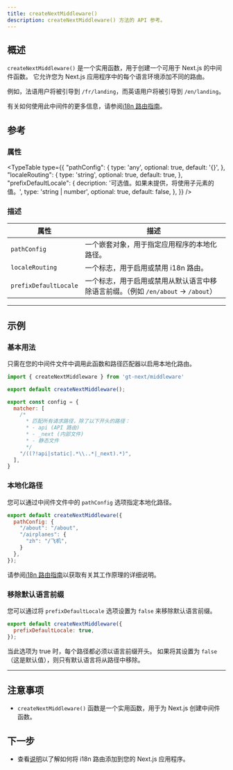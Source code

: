 ```yaml
---
title: createNextMiddleware()
description: createNextMiddleware() 方法的 API 参考。
---
```


## 概述
`createNextMiddleware()` 是一个实用函数，用于创建一个可用于 Next.js 的中间件函数。
它允许您为 Next.js 应用程序中的每个语言环境添加不同的路由。

例如，法语用户将被引导到 `/fr/landing`，而英语用户将被引导到 `/en/landing`。

有关如何使用此中间件的更多信息，请参阅[i18n 路由指南](/docs/next/reference/i18n-routing)。


## 参考

### 属性

<TypeTable
  type={{
    "pathConfig": {
        type: 'any',
        optional: true,
        default: '{}',
    },
    "localeRouting": {
        type: 'string',
        optional: true,
        default: true,
    },
    "prefixDefaultLocale": {
        decription: '可选值。如果未提供，将使用子元素的值。',
        type: 'string | number',
        optional: true,
        default: false,
    },
  }}
/>

### 描述
| 属性      | 描述                                                                                                                                            |
|-----------|--------------------------------------------------------------------------------------------------------------------------------------------------------|
| `pathConfig`  | 一个嵌套对象，用于指定应用程序的本地化路径。 |
| `localeRouting`      | 一个标志，用于启用或禁用 i18n 路由。                                                                                      |
| `prefixDefaultLocale`     | 一个标志，用于启用或禁用从默认语言中移除语言前缀。（例如 `/en/about` -> `/about`）                                 |

---

## 示例

### 基本用法

只需在您的中间件文件中调用此函数和路径匹配器以启用本地化路由。

```js title="middleware.js" copy
import { createNextMiddleware } from 'gt-next/middleware'

export default createNextMiddleware();

export const config = {
  matcher: [
    /*
      * 匹配所有请求路径，除了以下开头的路径：
      * - api (API 路由)
      * - _next (内部文件)
      * - 静态文件
      */
    "/((?!api|static|.*\\..*|_next).*)",
  ],
}
```

### 本地化路径

您可以通过中间件文件中的 `pathConfig` 选项指定本地化路径。

```js title="middleware.js" copy
export default createNextMiddleware({
  pathConfig: {
    "/about": "/about",
    "/airplanes": {
      "zh": "/飞机",
    }
  },
});
```

请参阅[i18n 路由指南](/docs/next/reference/i18n-routing)以获取有关其工作原理的详细说明。

### 移除默认语言前缀

您可以通过将 `prefixDefaultLocale` 选项设置为 `false` 来移除默认语言前缀。

```js title="middleware.js" copy
export default createNextMiddleware({
  prefixDefaultLocale: true,
});
```

当此选项为 true 时，每个路径都必须以语言前缀开头。
如果将其设置为 `false`（这是默认值），则只有默认语言将从路径中移除。

---

## 注意事项
 * `createNextMiddleware()` 函数是一个实用函数，用于为 Next.js 创建中间件函数。

## 下一步
 * 查看[说明](/docs/next/reference/i18n-routing)以了解如何将 i18n 路由添加到您的 Next.js 应用程序。